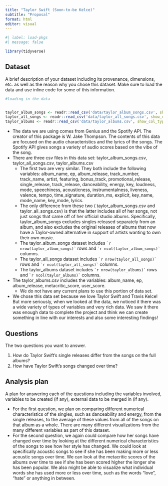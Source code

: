 ```yaml
---
title: "Taylor Swift (Soon-to-be Kelce)"
subtitle: "Proposal"
format: html
editor: visual
---
```


```r
#| label: load-pkgs
#| message: false

library(tidyverse)
```

## Dataset

A brief description of your dataset including its provenance, dimensions, etc. as well as the reason why you chose this dataset. Make sure to load the data and use inline code for some of this information.

```r
#loading in the data


taylor_album_songs <- readr::read_csv('data/taylor_album_songs.csv', show_col_types = FALSE)
taylor_all_songs <- readr::read_csv('data/taylor_all_songs.csv', show_col_types = FALSE)
taylor_albums <- readr::read_csv('data/taylor_albums.csv', show_col_types = FALSE)
```

-   The data we are using comes from Genius and the Spotify API. The creator of this package is W. Jake Thompson. The contents of this data are focused on the audio characteristics and the lyrics of the songs. The Spotify API gives songs a variety of audio scores based on the vibe of the song.
-   There are three csv files in this data set: taylor_album_songs.csv, taylor_all_songs.csv, taylor_albums.csv
    -   The first two are very similar. They both include the following variables: album_name, ep, album_release, track_number, track_name, artist, featuring, bonus_track, promotional_release, single_release, track_release, danceability, energy, key, loudness, mode, speechiness, acousticness, instrumentalness, liveness, valence, tempo, time_signature, duration_ms, explicit, key_name, mode_name, key_mode, lyrics.
    -   The only difference from these two ( taylor_album_songs.csv and taylor_all_songs.csv) is that the latter includes all of her songs, not just songs that came off of her official studio albums. Specifically, taylor_album_songs excludes singles released separately from an album, and also excludes the original releases of albums that now have a Taylor-owned alternative in support of artists wanting to own their own music.
    -   The taylor_album_songs dataset includes `` `r nrow(taylor_album_songs)` `` rows and `` `r ncol(taylor_album_songs)` `` columns.
    -   The taylor_all_songs dataset includes `` `r nrow(taylor_all_songs)` `` rows and `` `r ncol(taylor_all_songs)` `` columns.
    -   The taylor_albums dataset includes `` `r nrow(taylor_albums)` `` rows and `` `r ncol(taylor_albums)` `` columns.
-   The taylor_albums.csv includes the variables: album_name, ep, album_release, metacritic_score, user_score.
    -   We do not have any current plans to use this portion of data set.
-   We chose this data set because we love Taylor Swift and Travis Kelce! But more seriously, when we looked at the data, we noticed it there was a wide variety of types of variables and very rich data. We saw it there was enough data to complete the project and think we can create something in line with our interests and also some interesting findings!

## Questions

The two questions you want to answer.

1)  How do Taylor Swift’s single releases differ from the songs on the full albums?
2)  How have Taylor Swift’s songs changed over time?

## Analysis plan

A plan for answering each of the questions including the variables involved, variables to be created (if any), external data to be merged in (if any).

-   For the first question, we plan on comparing different numerical characteristics of the singles, such as danceability and energy, from the single releases, to the average of these values from all of the songs on that album as a whole. There are many different visualizations from the many different variables as part of this dataset.
-   For the second question, we again could compare how her songs have changed over time by looking at the different numerical characteristics of the songs to see how her style has changed. We could look at specifically acoustic songs to see if she has been making more or less acoustic songs over time. We can look at the metacritic scores of the albums over time to see if she has been scored higher the longer she has been popular. We also might be able to visualize what individual words she has used more or less over time, such as the words “love”, “hate” or anything in between.
